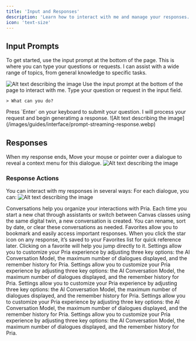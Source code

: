 ```yaml
---
title: 'Input and Responses'
description: 'Learn how to interact with me and manage your responses.'
icon: 'text-size'
---
```


## Input Prompts

To get started, use the input prompt at the bottom of the page. This is where you can type your questions or requests. I can assist with a wide range of topics, from general knowledge to specific tasks.  

<Steps>
  <Step title="Enter Your Question">
    
![Alt text describing the image](/images/guides/interface/input-prompt.webp)
Use the input prompt at the bottom of the page to interact with me. Type your question or request in the input field.

```
> What can you do?
```

  </Step>
  <Step title="Submit Your Question">
    Press `Enter` on your keyboard to submit your question.
  </Step>
  <Step title="Response">
  I will process your request and begin generatimg a response.
    ![Alt text describing the image](/images/guides/interface/prompt-streaming-response.webp)
  </Step>
</Steps>



## Responses

When my response ends, Move your mouse or pointer over a dialogue to reveal a context menu for this dialogue.
![Alt text describing the image](/images/guides/interface/prompt-streaming-response.webp)


### Response Actions
You can interact with my responses in several ways:
For each dialogue, you can:
![Alt text describing the image](/images/guides/interface/prompt-response-actions.webp)

<AccordionGroup>
<Accordion title="1. Share as a link" icon="message">
Conversations help you organize your interactions with Pria. Each time you start a new chat through assistants or switch between Canvas classes using the same digital twin, a new conversation is created. You can rename, sort by date, or clear these conversations as needed.

</Accordion>
<Accordion title="2. View Details" icon="message">
Favorites allow you to bookmark and easily access important responses. When you click the star icon on any response, it’s saved to your Favorites list for quick reference later. Clicking on a favorite will help you jump directly to it.

</Accordion>
<Accordion title="3. Delete the dialog" icon="message">
Settings allow you to customize your Pria experience by adjusting three key options: the AI Conversation Model, the maximum number of dialogues displayed, and the remember history for Pria.

</Accordion>

<Accordion title="4. Copy the input" icon="message">
Settings allow you to customize your Pria experience by adjusting three key options: the AI Conversation Model, the maximum number of dialogues displayed, and the remember history for Pria.

</Accordion>
<Accordion title="5. Copy the output" icon="message">
Settings allow you to customize your Pria experience by adjusting three key options: the AI Conversation Model, the maximum number of dialogues displayed, and the remember history for Pria.

</Accordion>
<Accordion title="6. Chage Text to Speech Voice" icon="message">
Settings allow you to customize your Pria experience by adjusting three key options: the AI Conversation Model, the maximum number of dialogues displayed, and the remember history for Pria.

</Accordion>

<Accordion title="7. Text to Speech" icon="message">
Settings allow you to customize your Pria experience by adjusting three key options: the AI Conversation Model, the maximum number of dialogues displayed, and the remember history for Pria.

</Accordion>
</AccordionGroup>
